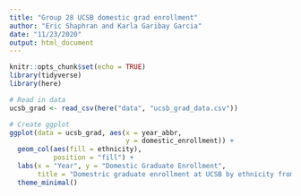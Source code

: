```yaml
---
title: "Group 28 UCSB domestic grad enrollment"
author: "Eric Shaphran and Karla Garibay Garcia"
date: "11/23/2020"
output: html_document
---
```


```r
knitr::opts_chunk$set(echo = TRUE)
library(tidyverse)
library(here)
```

```r
# Read in data
ucsb_grad <- read_csv(here("data", "ucsb_grad_data.csv"))
```

```r
# Create ggplot
ggplot(data = ucsb_grad, aes(x = year_abbr, 
                             y = domestic_enrollment)) +
  geom_col(aes(fill = ethnicity),
           position = "fill") +
  labs(x = "Year", y = "Domestic Graduate Enrollment", 
       title = "Domestric graduate enrollment at UCSB by ethnicity from 2008-2019") +
  theme_minimal()

```




